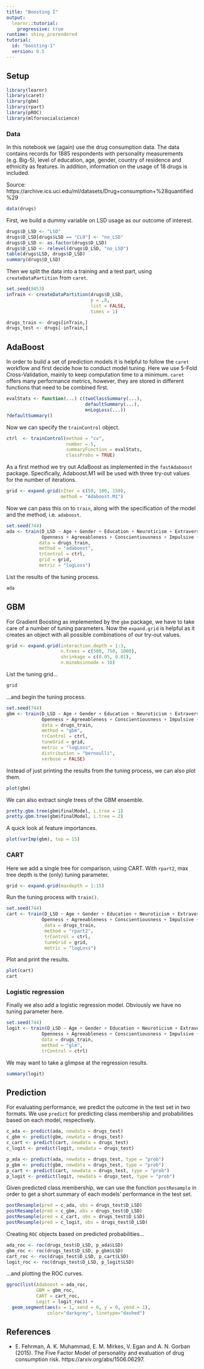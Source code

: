 ```yaml
---
title: "Boosting I"
output: 
  learnr::tutorial:
    progressive: true
runtime: shiny_prerendered
tutorial:
  id: "boosting-1"
  version: 0.5
---
```


## Setup

```r
library(learnr)
library(caret)
library(gbm)
library(rpart)
library(pROC)
library(mlforsocialscience)
```

### Data

In this notebook we (again) use the drug consumption data. The data contains records for 1885 respondents with personality measurements (e.g. Big-5), level of education, age, gender, country of residence and ethnicity as features. In addition, information on the usage of 18 drugs is included. 

Source: https://archive.ics.uci.edu/ml/datasets/Drug+consumption+%28quantified%29

```r
data(drugs)
```

First, we build a dummy variable on LSD usage as our outcome of interest.

```r
drugs$D_LSD <- "LSD"
drugs$D_LSD[drugs$LSD == "CL0"] <- "no_LSD"
drugs$D_LSD <- as.factor(drugs$D_LSD)
drugs$D_LSD <- relevel(drugs$D_LSD, "no_LSD")
table(drugs$LSD, drugs$D_LSD)
summary(drugs$D_LSD)
```

Then we split the data into a training and a test part, using `createDataPartition` from `caret`.

```r
set.seed(9453)
inTrain <- createDataPartition(drugs$D_LSD, 
                               p = .8, 
                               list = FALSE, 
                               times = 1)

drugs_train <- drugs[inTrain,]
drugs_test <- drugs[-inTrain,]
```

## AdaBoost

In order to build a set of prediction models it is helpful to follow the `caret` workflow and first decide how to conduct model tuning. Here we use 5-Fold Cross-Validation, mainly to keep computation time to a minimum. `caret` offers many performance metrics, however, they are stored in different functions that need to be combined first.

```r
evalStats <- function(...) c(twoClassSummary(...),
                             defaultSummary(...),
                             mnLogLoss(...))
?defaultSummary()
```

Now we can specify the `trainControl` object.

```r
ctrl  <- trainControl(method = "cv",
                      number = 5,
                      summaryFunction = evalStats,
                      classProbs = TRUE)
```

As a first method we try out AdaBoost as implemented in the `fastAdaboost` package. Specifically, Adaboost.M1 will be used with three try-out values for the number of iterations.

```r
grid <- expand.grid(nIter = c(50, 100, 150),
                    method = "Adaboost.M1")
```

Now we can pass this on to `train`, along with the specification of the model and the method, i.e. `adaboost`. 

```r
set.seed(744)
ada <- train(D_LSD ~ Age + Gender + Education + Neuroticism + Extraversion +
             Openness + Agreeableness + Conscientiousness + Impulsive + SS,
            data = drugs_train,
            method = "adaboost",
            trControl = ctrl,
            grid = grid,
            metric = "logLoss")
```

List the results of the tuning process.

```r
ada
```

## GBM

For Gradient Boosting as implemented by the `gbm` package, we have to take care of a number of tuning parameters. Now the `expand.grid` is helpful as it creates an object with all possible combinations of our try-out values.

```r
grid <- expand.grid(interaction.depth = 1:3,
                    n.trees = c(500, 750, 1000), 
                    shrinkage = c(0.05, 0.01),
                    n.minobsinnode = 10)
```

List the tuning grid...

```r
grid
```

...and begin the tuning process.

```r
set.seed(744)
gbm <- train(D_LSD ~ Age + Gender + Education + Neuroticism + Extraversion +
             Openness + Agreeableness + Conscientiousness + Impulsive + SS,
             data = drugs_train,
             method = "gbm",
             trControl = ctrl,
             tuneGrid = grid,
             metric = "logLoss",
             distribution = "bernoulli",
             verbose = FALSE)
```

Instead of just printing the results from the tuning process, we can also plot them.

```r
plot(gbm)
```

We can also extract single trees of the GBM ensemble.

```r
pretty.gbm.tree(gbm$finalModel, i.tree = 1)
pretty.gbm.tree(gbm$finalModel, i.tree = 2)
```

A quick look at feature importances.

```r
plot(varImp(gbm), top = 15)
```

### CART

Here we add a single tree for comparison, using CART. With `rpart2`, max tree depth is the (only) tuning parameter.

```r
grid <- expand.grid(maxdepth = 1:15)
```

Run the tuning process with `train()`.

```r
set.seed(744)
cart <- train(D_LSD ~ Age + Gender + Education + Neuroticism + Extraversion +
             Openness + Agreeableness + Conscientiousness + Impulsive + SS,
              data = drugs_train,
              method = "rpart2",
              trControl = ctrl,
              tuneGrid = grid,
              metric = "logLoss")
```

Plot and print the results.

```r
plot(cart)
cart
```

### Logistic regression

Finally we also add a logistic regression model. Obviously we have no tuning parameter here.

```r
set.seed(744)
logit <- train(D_LSD ~ Age + Gender + Education + Neuroticism + Extraversion +
             Openness + Agreeableness + Conscientiousness + Impulsive + SS,
             data = drugs_train,
             method = "glm",
             trControl = ctrl)
```

We may want to take a glimpse at the regression results.

```r
summary(logit)
```

## Prediction

For evaluating performance, we predict the outcome in the test set in two formats. We use `predict` for predicting class membership and probabilities based on each model, respectively.

```r
c_ada <- predict(ada, newdata = drugs_test)
c_gbm <- predict(gbm, newdata = drugs_test)
c_cart <- predict(cart, newdata = drugs_test)
c_logit <- predict(logit, newdata = drugs_test)

p_ada <- predict(ada, newdata = drugs_test, type = "prob")
p_gbm <- predict(gbm, newdata = drugs_test, type = "prob")
p_cart <- predict(cart, newdata = drugs_test, type = "prob")
p_logit <- predict(logit, newdata = drugs_test, type = "prob")
```

Given predicted class membership, we can use the function `postResample` in order to get a short summary of each models' performance in the test set.

```r
postResample(pred = c_ada, obs = drugs_test$D_LSD)
postResample(pred = c_gbm, obs = drugs_test$D_LSD)
postResample(pred = c_cart, obs = drugs_test$D_LSD)
postResample(pred = c_logit, obs = drugs_test$D_LSD)
```

Creating `ROC` objects based on predicted probabilities...

```r
ada_roc <- roc(drugs_test$D_LSD, p_ada$LSD)
gbm_roc <- roc(drugs_test$D_LSD, p_gbm$LSD)
cart_roc <- roc(drugs_test$D_LSD, p_cart$LSD)
logit_roc <- roc(drugs_test$D_LSD, p_logit$LSD)
```

...and plotting the ROC curves.

```r
ggroc(list(Adaboost = ada_roc, 
           GBM = gbm_roc, 
           CART = cart_roc, 
           Logit = logit_roc)) +
  geom_segment(aes(x = 1, xend = 0, y = 0, yend = 1), 
               color="darkgrey", linetype="dashed")
```

## References

* E. Fehrman, A. K. Muhammad, E. M. Mirkes, V. Egan and A. N. Gorban (2015). The Five Factor Model of personality and evaluation of drug consumption risk. https://arxiv.org/abs/1506.06297.
